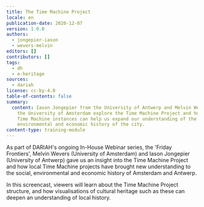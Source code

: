 ```yaml
---
title: The Time Machine Project
locale: en
publication-date: 2020-12-07
version: 1.0.0
authors:
  - jongepier-iason
  - wevers-melvin
editors: []
contributors: []
tags:
  - dh
  - e-heritage
sources:
  - dariah
license: cc-by-4.0
table-of-contents: false
summary:
  content: Iason Jongepier from the University of Antwerp and Melvin Wevers from
    the University of Amsterdam explore the Time Machine Project and how local
    Time Machine instances can help us expand our understanding of the social,
    environmental and economic history of the city.
content-type: training-module
---
```

As part of DARIAH's ongoing In-House Webinar series, the 'Friday Frontiers', Melvin Wevers (University of Amsterdam) and Iason Jongepier (University of Antwerp) gave us an insight into the Time Machine Project and how local Time Machine projects have brought new understanding to the social, environmental and economic history of Amsterdam and Antwerp.

In this screencast, viewers will learn about the Time Machine Project structure, and how visualisations of cultural heritage such as these can deepen an understanding of local history.

<VideoCard provider="youtube" id="pM33gxkUYyA" title="Click to view" image="/assets/content/assets/en/resources/hosted/the-time-machine-project/friday-frontiers.png" subtitle="The Time Machine Project" startTime={206} />

